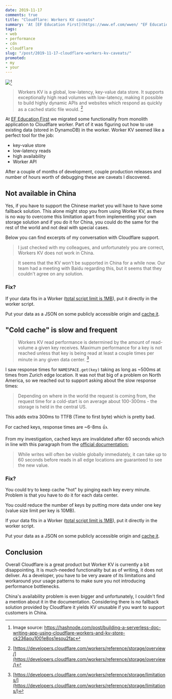 ```yaml
---
date: 2019-11-17
comments: true
title: "Cloudflare: Workers KV caveats"
summary: 'At [EF Education First](https://www.ef.com/wwen/ "EF Education First homepage") we migrated some functionality from monolith application to Cloudflare worker. Part of it was figuring out how to use existing data (stored in DynamoDB) in the worker. Worker KV seemed like a perfect tool for the job.'
tags:
- web
- performance
- cdn
- cloudflare
slug: "/post/2019-11-17-cloudflare-workers-kv-caveats/"
promoted:
- my
- your
---
```

![](/images/cf_kv-banner.png)[^1]

> Workers KV is a global, low-latency, key-value data store. It supports exceptionally high read volumes with low-latency, making it possible to build highly dynamic APIs and websites which respond as quickly as a cached static file would. [^2]


At [EF Education First](https://www.ef.com/wwen/ "EF Education First homepage") we migrated some functionality from monolith application to Cloudflare worker. Part of it was figuring out how to use existing data (stored in DynamoDB) in the worker. Worker KV seemed like a perfect tool for the job:

* key-value store
* low-latency reads
* high availability
* Worker API

After a couple of months of development, couple production releases and number of hours worth of debugging these are caveats I discovered.

## Not available in China

Yes, if you have to support the Chinese market you will have to have some fallback solution. This alone might stop you from using Worker KV, as there is no way to overcome this limitation apart from implementing your own storage solution and if you do it for China, you could do the same for the rest of the world and not deal with special cases.

Below you can find excerpts of my conversation with Cloudflare support.

> I just checked with my colleagues, and unfortunately you are correct, Workers KV does not work in China.

> It seems that the KV won't be supported in China for a while now. Our team had a meeting with Baidu regarding this, but it seems that they couldn't agree on any solution.

### Fix?

If your data fits in a Worker ([total script limit is 1MB](https://developers.cloudflare.com/workers/about/limits/)), put it directly in the worker script.

Put your data as a JSON on some publicly accessible origin and [cache it](https://developers.cloudflare.com/workers/about/using-cache/ '"using cache" documentation').

## "Cold cache" is slow and frequent

> Workers KV read performance is determined by the amount of read-volume a given key receives. Maximum performance for a key is not reached unless that key is being read at least a couple times per minute in any given data center. [^3]


I saw response times for `NAMESPACE.get(key)` taking as long as \~500ms at times from Zurich edge location. It was not that big of a problem on North America, so we reached out to support asking about the slow response times:

> Depending on where in the world the request is coming from, the request time for a cold-start is on average about 100-300ms - the storage is held in the central US.

This adds extra 300ms to TTFB (Time to first byte) which is pretty bad.

For cached keys, response times are \~6-8ms 👍.

From my investigation, cached keys are invalidated after 60 seconds which in line with this paragraph from the [official documentation:](https://developers.cloudflare.com/workers/reference/storage/limitations/)

> While writes will often be visible globally immediately, it can take up to 60 seconds before reads in all edge locations are guaranteed to see the new value.

### Fix?

You could try to keep cache "hot" by pinging each key every minute. Problem is that you have to do it for each data center.

You could reduce the number of keys by putting more data under one key (value size limit per key is 10MB).

If your data fits in a Worker ([total script limit is 1MB](https://developers.cloudflare.com/workers/about/limits/)), put it directly in the worker script.

Put your data as a JSON on some publicly accessible origin and [cache it](https://developers.cloudflare.com/workers/about/using-cache/ '"using cache" documentation').

## Conclusion

Overall Cloudflare is a great product but Worker KV is currently a bit disappointing. It is much-needed functionality but as of writing, it does not deliver. As a developer, you have to be very aware of its limitations and workaround your usage patterns to make sure you not introducing performance bottlenecks.

China's availability problem is even bigger and unfortunately, I couldn't find a mention about it in the documentation. Considering there is no fallback solution provided by Cloudflare it yields KV unusable if you want to support customers in China.

[^1]: Image source: https://hashnode.com/post/building-a-serverless-doc-writing-app-using-cloudflare-workers-and-kv-store-ck236aou1001e8os1esou2fac
[^2]: [https://developers.cloudflare.com/workers/reference/storage/overview/](https://developers.cloudflare.com/workers/reference/storage/overview/)
[^3]: [https://developers.cloudflare.com/workers/reference/storage/limitations/](https://developers.cloudflare.com/workers/reference/storage/limitations/)
